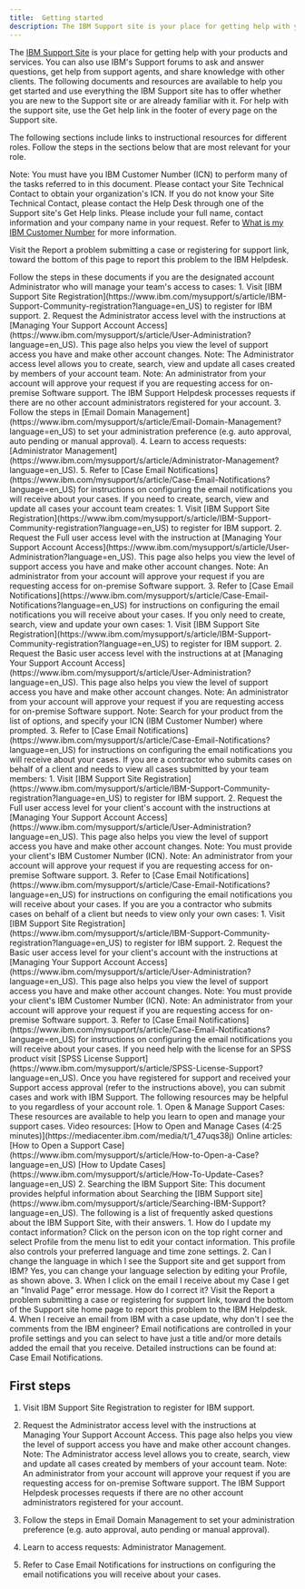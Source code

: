 ```yaml
---
title:  Getting started
description: The IBM Support site is your place for getting help with your products and services.
---
```


<PageDescription>

The [IBM Support Site](https://www.ibm.com/mysupport/s/?language=en_US) is your place for getting help with your products and services.
You can also use IBM's Support forums to ask and answer questions, get help from support agents, and share knowledge with other clients. The following documents and resources are available to help you get started and use everything the IBM Support site has to offer whether you are new to the Support site or are already familiar with it.
For help with the support site, use the Get help link in the footer of every page on the Support site.

The following sections include links to instructional resources for different roles. Follow the steps in the sections below that are most relevant for your role.

Note: You must have you IBM Customer Number (ICN) to perform many of the tasks referred to in this document. Please contact your Site Technical Contact to obtain your organization's ICN. If you do not know your Site Technical Contact, please contact the Help Desk through one of the Support site's Get Help links. Please include your full name, contact information and your company name in your request. Refer to [What is my IBM Customer Number](https://www.ibm.com/support/pages/what-my-ibm-customer-number-icn) for more information.

Visit the Report a problem submitting a case or registering for support link, toward the bottom of this page to report this problem to the IBM Helpdesk.

</PageDescription>


<Accordion>
  <AccordionItem title="Administrators">
Follow the steps in these documents if you are the designated account Administrator who will manage your team's access to cases:
1. Visit [IBM Support Site Registration](https://www.ibm.com/mysupport/s/article/IBM-Support-Community-registration?language=en_US) to register for IBM support.
2. Request the Administrator access level with the instructions at [Managing Your Support Account Access](https://www.ibm.com/mysupport/s/article/User-Administration?language=en_US). This page also helps you view the level of support access you have and make other account changes.
Note: The Administrator access level allows you to create, search, view and update all cases created by members of your account team.
Note: An administrator from your account will approve your request if you are requesting access for on-premise Software support. The IBM Support Helpdesk processes requests if there are no other account administrators registered for your account.
3. Follow the steps in [Email Domain Management](https://www.ibm.com/mysupport/s/article/Email-Domain-Management?language=en_US) to set your administration preference (e.g. auto approval, auto pending or manual approval).
4. Learn to access requests: [Administrator Management](https://www.ibm.com/mysupport/s/article/Administrator-Management?language=en_US).
5. Refer to [Case Email Notifications](https://www.ibm.com/mysupport/s/article/Case-Email-Notifications?language=en_US) for instructions on configuring the email notifications you will receive about your cases.
</AccordionItem>
  <AccordionItem title="Non-Administrators">
If you need to create, search, view and update all cases your account team creates:
1. Visit [IBM Support Site Registration](https://www.ibm.com/mysupport/s/article/IBM-Support-Community-registration?language=en_US) to register for IBM support.
2. Request the Full user access level with the instruction at [Managing Your Support Account Access](https://www.ibm.com/mysupport/s/article/User-Administration?language=en_US). This page also helps you view the level of support access you have and make other account changes.
Note: An administrator from your account will approve your request if  you are requesting access for on-premise Software support.
3. Refer to [Case Email Notifications](https://www.ibm.com/mysupport/s/article/Case-Email-Notifications?language=en_US) for instructions on configuring the email notifications you will receive about your cases.
If you only need to create, search, view and update your own cases:
1. Visit [IBM Support Site Registration](https://www.ibm.com/mysupport/s/article/IBM-Support-Community-registration?language=en_US) to register for IBM support.
2. Request the Basic user access level with the instructions at at [Managing Your Support Account Access](https://www.ibm.com/mysupport/s/article/User-Administration?language=en_US). This page also helps you view the level of support access you have and make other account changes.
Note: An administrator from your account will approve your request if  you are requesting access for on-premise Software support.
Note: Search for your product from the list of options, and specify your ICN (IBM Customer Number) where prompted.
3. Refer to [Case Email Notifications](https://www.ibm.com/mysupport/s/article/Case-Email-Notifications?language=en_US) for instructions on configuring the email notifications you will receive about your cases.
</AccordionItem>
  <AccordionItem title="Contractors and Vendors">
If you are a contractor who submits cases on behalf of a client and needs to view all cases submitted by your team members:
1. Visit [IBM Support Site Registration](https://www.ibm.com/mysupport/s/article/IBM-Support-Community-registration?language=en_US) to register for IBM support.
2. Request the Full user access level for your client's account with the instructions at [Managing Your Support Account Access](https://www.ibm.com/mysupport/s/article/User-Administration?language=en_US). This page also helps you view the level of support access you have and make other account changes.
Note: You must provide your client's IBM Customer Number (ICN).
Note: An administrator from your account will approve your request if  you are requesting access for on-premise Software support.
3. Refer to [Case Email Notifications](https://www.ibm.com/mysupport/s/article/Case-Email-Notifications?language=en_US) for instructions on configuring the email notifications you will receive about your cases.
If you are you a contractor who submits cases on behalf of a client but needs to view only your own cases:
1. Visit [IBM Support Site Registration](https://www.ibm.com/mysupport/s/article/IBM-Support-Community-registration?language=en_US) to register for IBM support.
2. Request the Basic user access level for your client's account with the instructions at [Managing Your Support Account Access](https://www.ibm.com/mysupport/s/article/User-Administration?language=en_US). This page also helps you view the level of support access you have and make other account changes.
Note: You must provide your client's IBM Customer Number (ICN).
Note: An administrator from your account will approve your request if  you are requesting access for on-premise Software support.
3. Refer to [Case Email Notifications](https://www.ibm.com/mysupport/s/article/Case-Email-Notifications?language=en_US) for instructions on configuring the email notifications you will receive about your cases.
</AccordionItem>
  <AccordionItem title="SPSS Users">
If you need help with the license for an SPSS product visit [SPSS License Support](https://www.ibm.com/mysupport/s/article/SPSS-License-Support?language=en_US).</AccordionItem>
  <AccordionItem title="All Users">
Once you have registered for support and received your Support access approval (refer to the instructions above), you can submit cases and work with IBM Support. The following resources may be helpful to you regardless of your account role.
1. Open & Manage Support Cases: These resources are available to help you learn to open and manage your support cases.
Video resources:
[How to Open and Manage Cases (4:25 minutes)](https://mediacenter.ibm.com/media/t/1_47uqs38j)
Online articles:
[How to Open a Support Case](https://www.ibm.com/mysupport/s/article/How-to-Open-a-Case?language=en_US)
[How to Update Cases](https://www.ibm.com/mysupport/s/article/How-To-Update-Cases?language=en_US)
2. Searching the IBM Support Site: This document provides helpful information about Searching the [IBM Support site](https://www.ibm.com/mysupport/s/article/Searching-IBM-Support?language=en_US).
</AccordionItem>
  <AccordionItem title="Frequently Asked Questions">
The following is a list of frequently asked questions about the IBM Support Site, with their answers.
1. How do I update my contact information?
Click on the person icon on the top right corner and select Profile from the menu list to edit your contact information. This profile also controls your preferred language and time zone settings.</AccordionItem>
2. Can I change the language in which I see the Support site and get support from IBM?
Yes, you can change your language selection by editing your Profile, as shown above.
3. When I click on the email I receive about my Case I get an "Invalid Page" error message. How do I correct it?
Visit the Report a problem submitting a case or registering for support link, toward the bottom of the Support site home page to report this problem to the IBM Helpdesk.
4. When I receive an email from IBM with a case update, why don't I see the comments from the IBM engineer?
Email notifications are controlled in your profile settings and you can select to have just a title and/or more details added the email that you receive. Detailed instructions can be found at: Case Email Notifications.
</Accordion>

## First steps

1. Visit IBM Support Site Registration to register for IBM support.

2. Request the Administrator access level with the instructions at Managing Your Support Account Access. This page also helps you view the level of support access you have and make other account changes.
Note: The Administrator access level allows you to create, search, view and update all cases created by members of your account team.
Note: An administrator from your account will approve your request if you are requesting access for on-premise Software support. The IBM Support Helpdesk processes requests if there are no other account administrators registered for your account.

3. Follow the steps in Email Domain Management to set your administration preference (e.g. auto approval, auto pending or manual approval).

4. Learn to access requests: Administrator Management.

5. Refer to Case Email Notifications for instructions on configuring the email notifications you will receive about your cases.
